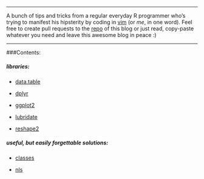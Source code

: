 ***
A bunch of tips and tricks from a regular everyday R programmer who's trying to manifest his hipsterity by coding in [vim](https://en.wikipedia.org/wiki/Vim_(text_editor)) (or *me*, in one word). Feel free to create pull requests to the [repo](https://github.com/tomis9/tomis9.github.io) of this blog or just read, copy-paste whatever you need and leave this awesome blog in peace :)

***

###Contents:

##### libraries:


* [data.table](data.table.html)

* [dplyr](dplyr.html)

* [ggplot2](ggplot2.html)

* [lubridate](lubridate.html)

* [reshape2](reshape2.html) 

##### useful, but easily forgettable solutions:

* [classes](classes.html)

* [nls](nls.html)

